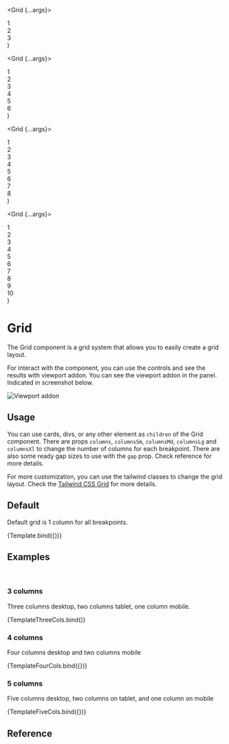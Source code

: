 
<Meta title="Application UI/Layout/Grid" component={Grid} />

  <Grid {...args}>
    <div className="bg-slate-400 flex items-center justify-center py-10">1</div>
    <div className="bg-slate-400 flex items-center justify-center py-10">2</div>
    <div className="bg-slate-400 flex items-center justify-center py-10">3</div>
  </Grid>
)

  <Grid {...args}>
    <div className="bg-slate-400 flex items-center justify-center py-10">1</div>
    <div className="bg-slate-400 flex items-center justify-center py-10">2</div>
    <div className="bg-slate-400 flex items-center justify-center py-10">3</div>
    <div className="bg-slate-400 flex items-center justify-center py-10">4</div>
    <div className="bg-slate-400 flex items-center justify-center py-10">5</div>
    <div className="bg-slate-400 flex items-center justify-center py-10">6</div>
  </Grid>
)

  <Grid {...args}>
    <div className="bg-slate-400 flex items-center justify-center py-10">1</div>
    <div className="bg-slate-400 flex items-center justify-center py-10">2</div>
    <div className="bg-slate-400 flex items-center justify-center py-10">3</div>
    <div className="bg-slate-400 flex items-center justify-center py-10">4</div>
    <div className="bg-slate-400 flex items-center justify-center py-10">5</div>
    <div className="bg-slate-400 flex items-center justify-center py-10">6</div>
    <div className="bg-slate-400 flex items-center justify-center py-10">7</div>
    <div className="bg-slate-400 flex items-center justify-center py-10">8</div>
  </Grid>
)

  <Grid {...args}>
    <div className="bg-slate-400 flex items-center justify-center py-10">1</div>
    <div className="bg-slate-400 flex items-center justify-center py-10">2</div>
    <div className="bg-slate-400 flex items-center justify-center py-10">3</div>
    <div className="bg-slate-400 flex items-center justify-center py-10">4</div>
    <div className="bg-slate-400 flex items-center justify-center py-10">5</div>
    <div className="bg-slate-400 flex items-center justify-center py-10">6</div>
    <div className="bg-slate-400 flex items-center justify-center py-10">7</div>
    <div className="bg-slate-400 flex items-center justify-center py-10">8</div>
    <div className="bg-slate-400 flex items-center justify-center py-10">9</div>
    <div className="bg-slate-400 flex items-center justify-center py-10">
      10
    </div>
  </Grid>
)

# Grid

The Grid component is a grid system that allows you to easily create a grid layout.

For interact with the component, you can use the controls and see the results with viewport addon. You can see the viewport addon in the panel. Indicated in screenshot below.

<p>
  <img src={viewportAddon} alt="Viewport addon" />
</p>

## Usage

You can use cards, divs, or any other element as `children` of the Grid component. There are props `columns`, `columnsSm`, `columnsMd`, `columnsLg` and `columnsXl` to change the number of columns for each breakpoint. There are also some ready gap sizes to use with the `gap` prop. Check reference for more details.

For more customization, you can use the tailwind classes to change the grid layout. Check the [Tailwind CSS Grid](https://tailwindcss.com/docs/grid-template-columns) for more details.

## Default

Default grid is 1 column for all breakpoints.

<Canvas>
  <Story name="Default">{Template.bind({})}</Story>
</Canvas>

## Examples

<br />

### 3 columns

Three columns desktop, two columns tablet, one column mobile.

<Canvas>
  <Story
    name="Three columns example"
    args={{
      columns: 1,
      columnsMd: 2,
      columnsLg: 3,
    }}
  >
    {TemplateThreeCols.bind()}
  </Story>
</Canvas>

### 4 columns

Four columns desktop and two columns mobile

<Canvas>
  <Story
    name="Four columns example"
    args={{
      columns: 2,
      columnsLg: 4,
    }}
  >
    {TemplateFourCols.bind({})}
  </Story>
</Canvas>

### 5 columns

Five columns desktop, two columns on tablet, and one column on mobile

<Canvas>
  <Story
    name="Five columns example"
    args={{
      columns: 1,
      columnsMd: 2,
      columnsLg: 5,
    }}
  >
    {TemplateFiveCols.bind({})}
  </Story>
</Canvas>

## Reference

<ArgsTable of={Grid} />
